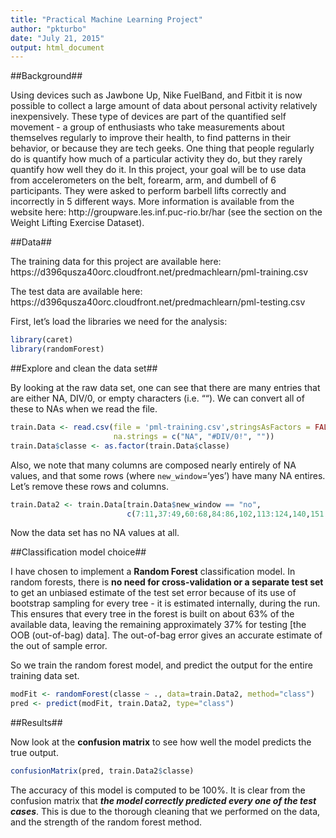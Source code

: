 ```yaml
---
title: "Practical Machine Learning Project"
author: "pkturbo"
date: "July 21, 2015"
output: html_document
---
```

##Background##

Using devices such as Jawbone Up, Nike FuelBand, and Fitbit it is now possible to collect a large amount of data about personal activity relatively inexpensively. These type of devices are part of the quantified self movement - a group of enthusiasts who take measurements about themselves regularly to improve their health, to find patterns in their behavior, or because they are tech geeks. One thing that people regularly do is quantify how much of a particular activity they do, but they rarely quantify how well they do it. In this project, your goal will be to use data from accelerometers on the belt, forearm, arm, and dumbell of 6 participants. They were asked to perform barbell lifts correctly and incorrectly in 5 different ways. More information is available from the website here: http://groupware.les.inf.puc-rio.br/har (see the section on the Weight Lifting Exercise Dataset).

##Data##

The training data for this project are available here:
https://d396qusza40orc.cloudfront.net/predmachlearn/pml-training.csv

The test data are available here:
https://d396qusza40orc.cloudfront.net/predmachlearn/pml-testing.csv

First, let's load the libraries we need for the analysis:

```r
library(caret)
library(randomForest)
```

##Explore and clean the data set##

By looking at the raw data set, one can see that there are many entries that are either NA, DIV/0, or empty characters (i.e. ""). We can convert all of these to NAs when we read the file.

```r
train.Data <- read.csv(file = 'pml-training.csv',stringsAsFactors = FALSE,
                       na.strings = c("NA", "#DIV/0!", ""))
train.Data$classe <- as.factor(train.Data$classe)
```

Also, we note that many columns are composed nearly entirely of NA values, and that some rows (where `new_window`='yes') have many NA entires. Let's remove these rows and columns.

```r
train.Data2 <- train.Data[train.Data$new_window == "no",
                          c(7:11,37:49,60:68,84:86,102,113:124,140,151:160)]
```

Now the data set has no NA values at all.

##Classification model choice##

I have chosen to implement a **Random Forest** classification model. In random forests, there is **no need for cross-validation or a separate test set** to get an unbiased estimate of the test set error because of its use of bootstrap sampling for every tree - it is estimated internally, during the run. This ensures that every tree in the forest is built on about 63% of the available data, leaving the remaining approximately 37% for testing [the OOB (out-of-bag) data]. The out-of-bag error gives an accurate estimate of the out of sample error.

So we train the random forest model, and predict the output for the entire training data set.

```r
modFit <- randomForest(classe ~ ., data=train.Data2, method="class")
pred <- predict(modFit, train.Data2, type="class")
```

##Results##

Now look at the **confusion matrix** to see how well the model predicts the true output.

```r
confusionMatrix(pred, train.Data2$classe)
```

The accuracy of this model is computed to be 100%.  It is clear from the confusion matrix that **_the model correctly predicted every one of the test cases_**. This is due to the thorough cleaning that we performed on the data, and the strength of the random forest method.
